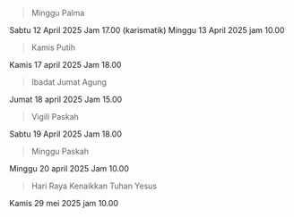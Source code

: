 > Minggu Palma

Sabtu 12 April 2025 Jam 17.00 (karismatik)
Minggu 13 April 2025  jam 10.00

> Kamis Putih

Kamis 17 april 2025 Jam 18.00

> Ibadat Jumat Agung

Jumat 18 april 2025 Jam 15.00

> Vigili Paskah

Sabtu 19 April 2025 Jam 18.00

> Minggu Paskah

Minggu 20 april 2025 Jam 10.00

> Hari Raya Kenaikkan Tuhan Yesus

Kamis 29 mei 2025  jam 10.00
